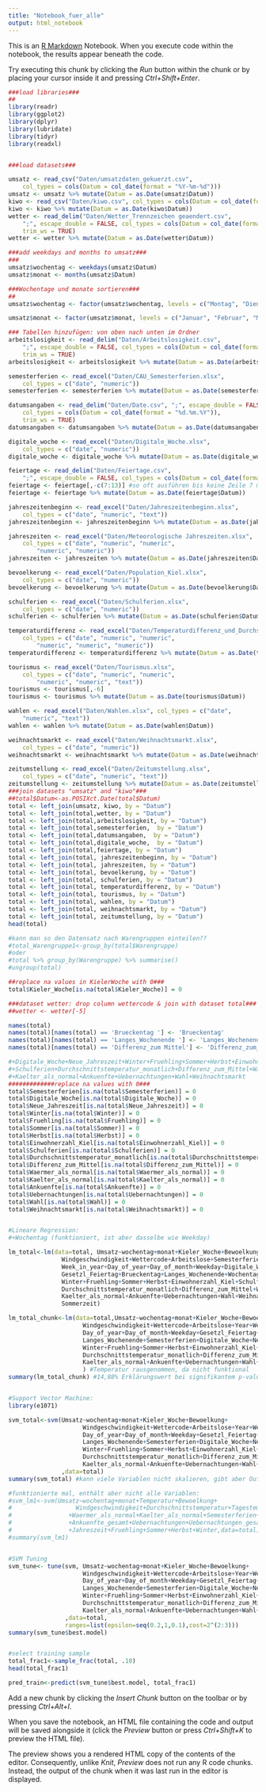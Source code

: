 ```yaml
---
title: "Notebook_fuer_alle"
output: html_notebook
---
```


This is an [R Markdown](http://rmarkdown.rstudio.com) Notebook. When you execute code within the notebook, the results appear beneath the code. 

Try executing this chunk by clicking the *Run* button within the chunk or by placing your cursor inside it and pressing *Ctrl+Shift+Enter*. 

```r
###load libraries###
##
library(readr)
library(ggplot2)
library(dplyr)
library(lubridate)
library(tidyr)
library(readxl)


###load datasets###

umsatz <- read_csv("Daten/umsatzdaten_gekuerzt.csv", 
    col_types = cols(Datum = col_date(format = "%Y-%m-%d")))
umsatz <- umsatz %>% mutate(Datum = as.Date(umsatz$Datum))
kiwo <- read_csv("Daten/kiwo.csv", col_types = cols(Datum = col_date(format = "%Y-%m-%d")))
kiwo <- kiwo %>% mutate(Datum = as.Date(kiwo$Datum))
wetter <- read_delim("Daten/Wetter_Trennzeichen geaendert.csv", 
    ";", escape_double = FALSE, col_types = cols(Datum = col_date(format = "%d.%m.%Y")), 
    trim_ws = TRUE)
wetter <- wetter %>% mutate(Datum = as.Date(wetter$Datum))

###add weekdays and months to umsatz###
###
umsatz$wochentag <- weekdays(umsatz$Datum)
umsatz$monat <- months(umsatz$Datum)

###Wochentage und monate sortieren###
##
umsatz$wochentag <- factor(umsatz$wochentag, levels = c("Montag", "Dienstag", "Mittwoch", "Donnerstag", "Freitag", "Samstag", "Sonntag"))

umsatz$monat <- factor(umsatz$monat, levels = c("Januar", "Februar", "März", "April", "Mai", "Juni", "Juli", "August", "September", "Oktober", "November", "Dezember"))

### Tabellen hinzufügen: von oben nach unten im Ordner
arbeitslosigkeit <- read_delim("Daten/Arbeitslosigkeit.csv", 
    ";", escape_double = FALSE, col_types = cols(Datum = col_date(format = "%d.%m.%Y")), 
    trim_ws = TRUE) 
arbeitslosigkeit <- arbeitslosigkeit %>% mutate(Datum = as.Date(arbeitslosigkeit$Datum))

semesterferien <- read_excel("Daten/CAU_Semesterferien.xlsx", 
    col_types = c("date", "numeric"))
semesterferien <- semesterferien %>% mutate(Datum = as.Date(semesterferien$Datum))

datumsangaben <- read_delim("Daten/Date.csv", ";", escape_double = FALSE, 
    col_types = cols(Datum = col_date(format = "%d.%m.%Y")), 
    trim_ws = TRUE)
datumsangaben <- datumsangaben %>% mutate(Datum = as.Date(datumsangaben$Datum))

digitale_woche <- read_excel("Daten/Digitale_Woche.xlsx", 
    col_types = c("date", "numeric"))
digitale_woche <- digitale_woche %>% mutate(Datum = as.Date(digitale_woche$Datum))

feiertage <- read_delim("Daten/Feiertage.csv", 
    ";", escape_double = FALSE, col_types = cols(Datum = col_date(format = "%d.%m.%Y")))
feiertage <- feiertage[,-c(7:13)] #so oft ausführen bis keine Zeile 7 mehr existiert
feiertage <- feiertage %>% mutate(Datum = as.Date(feiertage$Datum))

jahreszeitenbeginn <- read_excel("Daten/Jahreszeitenbeginn.xlsx", 
    col_types = c("date", "numeric", "text"))
jahreszeitenbeginn <- jahreszeitenbeginn %>% mutate(Datum = as.Date(jahreszeitenbeginn$Datum))

jahreszeiten <- read_excel("Daten/Meteorologische Jahreszeiten.xlsx", 
    col_types = c("date", "numeric", "numeric", 
        "numeric", "numeric"))
jahreszeiten <- jahreszeiten %>% mutate(Datum = as.Date(jahreszeiten$Datum))

bevoelkerung <- read_excel("Daten/Population_Kiel.xlsx", 
    col_types = c("date", "numeric"))
bevoelkerung <- bevoelkerung %>% mutate(Datum = as.Date(bevoelkerung$Datum))

schulferien <- read_excel("Daten/Schulferien.xlsx", 
    col_types = c("date", "numeric"))
schulferien <- schulferien %>% mutate(Datum = as.Date(schulferien$Datum))

temperaturdifferenz <- read_excel("Daten/Temperaturdifferenz_und_Durchschnitt.xlsx", 
    col_types = c("date", "numeric", "numeric", 
        "numeric", "numeric", "numeric"))
temperaturdifferenz <- temperaturdifferenz %>% mutate(Datum = as.Date(temperaturdifferenz$Datum))

tourismus <- read_excel("Daten/Tourismus.xlsx", 
    col_types = c("date", "numeric", "numeric", 
        "numeric", "numeric", "text"))
tourismus <- tourismus[,-6]
tourismus <- tourismus %>% mutate(Datum = as.Date(tourismus$Datum))

wahlen <- read_excel("Daten/Wahlen.xlsx", col_types = c("date", 
    "numeric", "text"))
wahlen <- wahlen %>% mutate(Datum = as.Date(wahlen$Datum))

weihnachtsmarkt <- read_excel("Daten/Weihnachtsmarkt.xlsx", 
    col_types = c("date", "numeric"))
weihnachtsmarkt <- weihnachtsmarkt %>% mutate(Datum = as.Date(weihnachtsmarkt$Datum))

zeitumstellung <- read_excel("Daten/Zeitumstellung.xlsx", 
    col_types = c("date", "numeric", "text"))
zeitumstellung <- zeitumstellung %>% mutate(Datum = as.Date(zeitumstellung$Datum))
###join datasets "umsatz" and "kiwo"###
##total$Datum<-as.POSIXct.Date(total$Datum)
total <- left_join(umsatz, kiwo, by = "Datum")
total <- left_join(total,wetter, by = "Datum")
total <- left_join(total,arbeitslosigkeit, by = "Datum")
total <- left_join(total,semesterferien,  by = "Datum")
total <- left_join(total,datumsangaben,  by = "Datum")
total <- left_join(total,digitale_woche,  by = "Datum")
total <- left_join(total,feiertage, by = "Datum")
total <- left_join(total, jahreszeitenbeginn, by = "Datum")
total <- left_join(total, jahreszeiten, by = "Datum")
total <- left_join(total, bevoelkerung, by = "Datum")
total <- left_join(total, schulferien, by = "Datum")
total <- left_join(total, temperaturdifferenz, by = "Datum")
total <- left_join(total, tourismus, by = "Datum")
total <- left_join(total, wahlen, by = "Datum")
total <- left_join(total, weihnachtsmarkt, by = "Datum")
total <- left_join(total, zeitumstellung, by = "Datum")
head(total)

#kann man so den Datensatz nach Warengruppen einteilen??
#total_Warengruppe1<-group_by(total$Warengruppe)
#oder
#total %>% group_by(Warengruppe) %>% summarise()
#ungroup(total)

##replace na values in KielerWoche with 0###
total$Kieler_Woche[is.na(total$Kieler_Woche)] = 0

###dataset wetter: drop column wettercode & join with dataset total###
##wetter <- wetter[-5]

names(total)
names(total)[names(total) == 'Brueckentag '] <- 'Brueckentag'
names(total)[names(total) == 'Langes_Wochenende '] <- 'Langes_Wochenende'
names(total)[names(total) == 'Differenz_zum Mittel'] <- 'Differenz_zum_Mittel'

#+Digitale_Woche+Neue_Jahreszeit+Winter+Fruehling+Sommer+Herbst+Einwohnerzahl_Kiel
#+Schulferien+Durchschnittstemperatur_monatlich+Differenz_zum_Mittel+Waermer_als_normal
#+Kaelter_als_normal+Ankuenfte+Uebernachtungen+Wahl+Weihnachtsmarkt
#############replace na values with 0###
total$Semesterferien[is.na(total$Semesterferien)] = 0
total$Digitale_Woche[is.na(total$Digitale_Woche)] = 0
total$Neue_Jahreszeit[is.na(total$Neue_Jahreszeit)] = 0
total$Winter[is.na(total$Winter)] = 0
total$Fruehling[is.na(total$Fruehling)] = 0
total$Sommer[is.na(total$Sommer)] = 0
total$Herbst[is.na(total$Herbst)] = 0
total$Einwohnerzahl_Kiel[is.na(total$Einwohnerzahl_Kiel)] = 0
total$Schulferien[is.na(total$Schulferien)] = 0
total$Durchschnittstemperatur_monatlich[is.na(total$Durchschnittstemperatur_monatlich)] = 0
total$Differenz_zum_Mittel[is.na(total$Differenz_zum_Mittel)] = 0
total$Waermer_als_normal[is.na(total$Waermer_als_normal)] = 0
total$Kaelter_als_normal[is.na(total$Kaelter_als_normal)] = 0
total$Ankuenfte[is.na(total$Ankuenfte)] = 0
total$Uebernachtungen[is.na(total$Uebernachtungen)] = 0
total$Wahl[is.na(total$Wahl)] = 0
total$Weihnachtsmarkt[is.na(total$Weihnachtsmarkt)] = 0


#Lineare Regression:
#+Wochentag (funktioniert, ist aber dasselbe wie Weekday)

lm_total<-lm(data=total, Umsatz~wochentag+monat+Kieler_Woche+Bewoelkung+Temperatur+
               Windgeschwindigkeit+Wettercode+Arbeitslose+Semesterferien+Year+
               Week_in_year+Day_of_year+Day_of_month+Weekday+Digitale_Woche+
               Gesetzl_Feiertag+Brueckentag+Langes_Wochenende+Wochentag+Neue_Jahreszeit+
               Winter+Fruehling+Sommer+Herbst+Einwohnerzahl_Kiel+Schulferien+
               Durchschnittstemperatur_monatlich+Differenz_zum_Mittel+Waermer_als_normal+
               Kaelter_als_normal+Ankuenfte+Uebernachtungen+Wahl+Weihnachtsmarkt+
               Sommerzeit)

lm_total_chunk<-lm(data=total,Umsatz~wochentag+monat+Kieler_Woche+Bewoelkung+
                     Windgeschwindigkeit+Wettercode+Arbeitslose+Year+Week_in_year+
                     Day_of_year+Day_of_month+Weekday+Gesetzl_Feiertag+Brueckentag+
                     Langes_Wochenende+Semesterferien+Digitale_Woche+Neue_Jahreszeit+
                     Winter+Fruehling+Sommer+Herbst+Einwohnerzahl_Kiel+Schulferien+
                     Durchschnittstemperatur_monatlich+Differenz_zum_Mittel+Waermer_als_normal+
                     Kaelter_als_normal+Ankuenfte+Uebernachtungen+Wahl+Weihnachtsmarkt
                     ) #Temperatur rausgenommen, da nicht funktional
summary(lm_total_chunk) #14,88% Erklärungswert bei signifikantem p-value, aber lauter NA's


#Support Vector Machine:
library(e1071)

svm_total<-svm(Umsatz~wochentag+monat+Kieler_Woche+Bewoelkung+
                     Windgeschwindigkeit+Wettercode+Arbeitslose+Year+Week_in_year+
                     Day_of_year+Day_of_month+Weekday+Gesetzl_Feiertag+Brueckentag+
                     Langes_Wochenende+Semesterferien+Digitale_Woche+Neue_Jahreszeit+
                     Winter+Fruehling+Sommer+Herbst+Einwohnerzahl_Kiel+Schulferien+
                     Durchschnittstemperatur_monatlich+Differenz_zum_Mittel+Waermer_als_normal+
                     Kaelter_als_normal+Ankuenfte+Uebernachtungen+Wahl+Weihnachtsmarkt
               ,data=total)
summary(svm_total) #kann viele Variablen nicht skalieren, gibt aber Output

#funktionierte mal, enthält aber nicht alle Variablen:
#svm_lm1<-svm(Umsatz~wochentag+monat+Temperatur+Bewoelkung+
#                  Windgeschwindigkeit+Durchschnittstemperatur+Tagestemperatur+Differenz
#                +Waermer_als_normal+Kaelter_als_normal+Semesterferien+Arbeitslose+Ankuenfte
#                +Ankuenfte_gesamt+Uebernachtungen+Uebernachtungen_gesamt
#                +Jahreszeit+Fruehling+Sommer+Herbst+Winter,data=total)
#summary(svm_lm1)


#SVM Tuning
svm_tune<- tune(svm, Umsatz~wochentag+monat+Kieler_Woche+Bewoelkung+
                     Windgeschwindigkeit+Wettercode+Arbeitslose+Year+Week_in_year+
                     Day_of_year+Day_of_month+Weekday+Gesetzl_Feiertag+Brueckentag+
                     Langes_Wochenende+Semesterferien+Digitale_Woche+Neue_Jahreszeit+
                     Winter+Fruehling+Sommer+Herbst+Einwohnerzahl_Kiel+Schulferien+
                     Durchschnittstemperatur_monatlich+Differenz_zum_Mittel+Waermer_als_normal+
                     Kaelter_als_normal+Ankuenfte+Uebernachtungen+Wahl+Weihnachtsmarkt
                ,data=total,
                ranges=list(epsilon=seq(0.2,1,0.1),cost=2^(2:3)))
summary(svm_tune$best.model)


#select training sample
total_frac1<-sample_frac(total, .10)
head(total_frac1)

pred_train<-predict(svm_tune$best.model, total_frac1)

```

Add a new chunk by clicking the *Insert Chunk* button on the toolbar or by pressing *Ctrl+Alt+I*.

When you save the notebook, an HTML file containing the code and output will be saved alongside it (click the *Preview* button or press *Ctrl+Shift+K* to preview the HTML file).

The preview shows you a rendered HTML copy of the contents of the editor. Consequently, unlike *Knit*, *Preview* does not run any R code chunks. Instead, the output of the chunk when it was last run in the editor is displayed.
